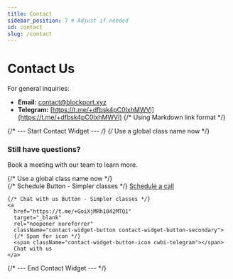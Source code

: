 ```yaml
---
title: Contact
sidebar_position: 7 # Adjust if needed
id: contact
slug: /contact
---
```



# Contact Us

For general inquiries:

* **Email:** contact@blockport.xyz
* **Telegram:** [https://t.me/+dfbsk4pC0IxhMWVl](https://t.me/+dfbsk4pC0IxhMWVl) {/* Using Markdown link format */}

{/* --- Start Contact Widget --- */}
{/* Use a global class name now */}
<div className="contact-widget">
  <h3>Still have questions?</h3>
  <p>
    Book a meeting with our team to learn more.
  </p>
  {/* Use a global class name now */}
  <div className="contact-widget-buttons">
    {/* Schedule Button - Simpler classes */}
    <a
      href="https://form.typeform.com/to/j9ZpSklJ"
      target="_blank"
      rel="noopener noreferrer"
      className="contact-widget-button contact-widget-button-primary">
      Schedule a call
    </a>

    {/* Chat with us Button - Simpler classes */}
    <a
      href="https://t.me/+GoiXjMRh1042MTQ1"
      target="_blank"
      rel="noopener noreferrer"
      className="contact-widget-button contact-widget-button-secondary">
      {/* Span for icon */}
      <span className="contact-widget-button-icon cwbi-telegram"></span>
      Chat with us
    </a>
  </div>
</div>
{/* --- End Contact Widget --- */}
